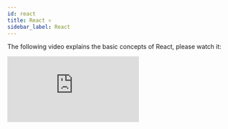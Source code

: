 ```yaml
---
id: react
title: React ⚛
sidebar_label: React
---
```


The following video explains the basic concepts of React, please watch it:

<iframe
  width={600}
  height={600 * 9/16}
  src="https://www.youtube.com/embed/Tn6-PIqc4UM"
  frameBorder={0}
  allow="accelerometer; autoplay; clipboard-write; encrypted-media; gyroscope; picture-in-picture"
  allowFullScreen
/>

<br />
<br />

The following official guide is an excellent source of learning React from scratch:
[https://reactjs.org/docs/hello-world.html](https://reactjs.org/docs/hello-world.html)

After reading this page or the official guide, I would strongly recommend making a small project
([Tic Tac Toe](https://reactjs.org/tutorial/tutorial.html)) in React before continuing to the next pages.
This helps build a feeling for React rendering and its state.

## Index


<TOCInline toc={toc.slice(1)} />

## Hello World Example

The easiest way to set up React would be to put it in a script tag inside an HTML file:

```html {11-14}
<body>
    <!-- This is where React will render its components to DOM. -->
    <div id="root"></div>

    <!-- Importing React -->
    <script src="https://unpkg.com/react@17/umd/react.development.js" crossorigin></script>
    <script src="https://unpkg.com/react-dom@17/umd/react-dom.development.js" crossorigin></script>

    <!-- Our React code -->
    <script>
        ReactDOM.render(
          React.createElement('h1', null, 'Hello World'),
          document.getElementById('root')
        );
    </script>
</body>
```


<BrowserWindow>
  <h1>Hello World</h1>
</BrowserWindow>

The `ReactDOM.render` function accepts two arguments:
1. What to render
2. Where to render

This way of building a full-blown production web app is not very good, because splitting into multiple
files is not very easy, and JSX isn't supported.

### What is JSX?

**JSX is an intuitive syntax for creating React components in an HTML style.**

As you could see, we were writing pure JS:

```js {2}
ReactDOM.render(
  React.createElement('h1', null, 'Hello World'),
  document.getElementById('root')
);
```

instead of using JSX:

```jsx {2}
ReactDOM.render(
  <h1>Hello World</h1>,
  document.getElementById('root')
);
```

which looks a lot more elegant.
These two versions are equivalent. The first is with pure JavaScript, and the second is using JSX.

To use JSX, which is not supported by browsers, we will have to use preprocessors and bundlers,
which `react-scripts` gives us (it comes with [Create React App](#create-react-app)).
A preprocessor simply translates complex JavaScript ([ES6+](https://www.w3schools.com/js/js_es6.asp)),
which is not always supported in browsers, to regular JavaScript.
And that includes also converting JSX tags to `React.createElement`.

The whole HAPI project is written this way with `react-scripts` & JSX,
so for the rest of the explanations we will use the JSX syntax.

## React Components

Components are reusable parts of the UI (user interface).

A component can render HTML tags or render other components.

In react there are two ways to create components, with a class or with a function.
Creating components using a function is a newer and preferred way, and it's used in the Hapi project,
so we will only cover this way of creating React components in these docs.

Let's take as an example the following components:

```jsx
function App() {
  return (
    <div style={{ display: 'flex' }}>
      <Logo />
      <Title />
    </div>
  );
}

function Logo() {
  return <img src="assets/react-logo.svg" height={50} />;
}

function Title() {
  return <h1>Hello React</h1>;
}

ReactDOM.render(
  <App />,
  document.getElementById('root')
)
```

<BrowserWindow>
  <div style={{ display: 'flex' }}>
    <img alt="react logo" src="assets/react-logo.svg" height={50} />
    <h1>Hello React</h1>
  </div>
</BrowserWindow>

The usage of components here lets us divide implementations of different areas in our UI,
and make less bloated code when these components grow as we develop them.

It's important to notice that when React renders components, all it does is replace the component tag with what it renders.

When React sees that we want to render, for example:

```jsx
<div id="logo-container">
  <Logo />
</div>
```

it *literally* replaces the `Logo` tag with what the `Logo` component renders, so we end up with:

```jsx {2}
<div id="logo-container">
  <img src="assets/react-logo.svg" height={50} />
</div>
```

React does this for every component until it's only left with HTML tags.

### Component Props

React props lets us define different characteristics for a component, similarly to HTML attributes:

```jsx
function App() {
  return (
    <>
      <Logo type="react" />
      <br />
      <Logo type="nike" />
      <br />
      <Logo type="hapi" />
    </>
  );
}

function Logo(props) {

  if (props.type === 'react') {
    return <img src="assets/react-logo.svg" height={50} />;
  }

  else if (props.type === 'hapi') {
    return <img src="../logo.svg" height={50} />;
  }

  else {
    return <span>Unknown logo!</span>;
  }

}
```

Then when we render `App`:

<BrowserWindow>
  <img src="assets/react-logo.svg" height={50} />
  <br />
  <span>Unknown logo!</span>
  <br />
  <img src="../img/logo-dark.svg" height={50} />
</BrowserWindow>

Whenever an attribute is passed to a component like this:

```jsx
<Component prop1="abc" prop2={1234} />
```

Its first argument, which we tend to call "props", will be:

```json
{
  "prop1": "abc",
  "prop2": 1234
}
```

so we can use different settings when we initiate our component anywhere.

In the example above, we have defined the `Logo` component to render an image based on the type of logo we wanted it to be.
As you can see, the "Nike" type isn't stated in one of the `if` conditions, so it's thrown to the `else` clause
and renders the default element we've told it to render.

### The `children` prop

It's possible to assign children to components, similarly to HTML.

When we put child elements inside a React component, they will be automatically provided in `props.children`.

```jsx {4,14}
function App() {
  return (
    <Article title="My new article">
      <p>Text, text and more text</p>
    </Article>
  );
}

function Article(props) {
  return (
    <>
      <h1>{props.title}</h1>
      <div>
        {props.children}
      </div>
    </>
  );
}
```

All `Article` does is add a title (in correspondance to the `title` prop) and wrap its children with a `<div>`.

Look how we wrapped the `<p>` element with `<Article>`.
Everything inside `<Article>` will be stored in `props.children`.

And the result (when we render `App`):

<BrowserWindow>
  <h1>My new article</h1>
  <div>
    <p>Text, text and more text</p>
  </div>
</BrowserWindow>

### Component State (with `useState`)

State is a dynamic piece of information that can be changed in our application.
Without state, our React app would be static and users couldn't interact with it.

Let's consider the following example (which is also seen in the video above):

```jsx
function App() {
  const [count, setCount] = React.useState(0);

  return (
    <>
      <p>
        You have clicked {count} times.
      </p>
      <button onClick={() => { setCount(count + 1) }}>
        Click
      </button>
    </>
  );
}
```


<BrowserWindow>
  <StateExample />
</BrowserWindow>

`React.useState` is a React function which gives us an array of two things:

1. The state variable (**To read the state**)
2. The state set function (**To write/change the state**)

So we just [destruct](https://developer.mozilla.org/en-US/docs/Web/JavaScript/Reference/Operators/Destructuring_assignment)
this array and define these `count` and `setCount` entities.

The `0` we placed in `useState` is simply the value to start with. In this case we wanted to start counting from zero.

Every time the button is clicked, the `setCount` function is called with the value `count + 1`, thus increasing this
state's value by one. Basic stuff.

To display the count inside the `<p>` tags we do `{count}`. These curly braces tell JSX to interpret it as JavaScript code
instead of just plain text.

:::tip
`count` is just a normal JavaScript variable, so you can go ahead and pass it to other components as their props.
This is how React apps are built:
Components manage state and pass the state to sub-components, which pass things to more sub-sub-components...
You got the idea.
:::

How does react know to change this `{count}` part of the component?
When we call the `setCount` function that React gave us, React will re-render the component in addition to updating the state.
When re-rendering components, React compares the state before the re-render and after the re-render, and only changes
the HTML of parts that have changed.
That way, when React re-renders huge components, only the different parts change in the HTML.
More about this process [here](https://reactjs.org/docs/reconciliation.html).

### Mutating State with Immer

Sometimes in React we will have state variables of mutable types, such as arrays and objects.

Let's consider, for example, a state variable for a theme chooser:

```jsx
const initialTheme = { primaryColor: 'blue', backgroundColor: 'white' };
const [theme, setTheme] = React.useState(initialTheme);
```

Now, let's say that the user has pressed a button to change the theme.

How would we change the theme's `primaryColor`, for example?

We can forcefully mutate the state, but that will cause hard-to-detect bugs, and React might throw weird errors.

```jsx {2}
const handleChangeTheme = () => {
  theme.primaryColor = 'orange';
  setTheme(theme);
};
```

:::caution Don't do this!
Seriously, don't do this. Use copying or Immer instead.

[Why Not To Modify React State Directly - daveceddia.com](https://daveceddia.com/why-not-modify-react-state-directly/)

[Mutate array of objects in react - stackoverflow.com](https://stackoverflow.com/questions/53006323/mutate-array-of-objects-in-react)
:::

**The solution: Copying the state object, mutating it, and then updating it using the copy.**

```jsx
const handleChangeTheme = () => {
  const themeCopy = { ...theme };
  themeCopy.primaryColor = 'orange';
  setTheme(themeCopy);
};
```

That way, changing `themeCopy` won't change `theme`.

**A more elegant solution would be to use [`immer`](https://immerjs.github.io/immer/docs/introduction)**,
which can update large data trees efficiently, without the need to copy the whole object.

```jsx
import produce from 'immer';

const handleChangeTheme = () => {
  setTheme(produce(theme, (newTheme) => {
    newTheme.primaryColor = 'orange';
  }));
};
```

Immer gives us `newTheme` to play with.
When we're done, it compares the changes and returns us a new state to put inside `setTheme`.

:::info
This is how state is managed in `hapi-activity` and in `hapi-creator`.
:::

## Create React App

[`create-react-app`](https://create-react-app.dev/) is a helpful package developed by Facebook,
and it creates a new React project with the basic, needed files,
as well as `react-scripts` which preprocesses JSX code and creates a convenient development environment.

Try the following steps by yourself to get more comfortable in creating React apps.

To initialize a new React project, simply run the following command
(and make sure to rename `your-app-name` to a name you want for your app):

```bash
npx create-react-app your-app-name
```

No need to install `create-react-app` in the first place. `npx` will find the latest version online and run it.

You will now see that a new folder has been created with the name of your React app
(in this case it's named `your-app-name`).
Let's take a look on the contents of this folder:

![Create React App template](assets/react-new-react-app-dir.png)

Looks a little intimidating.

These files are provided as part of the [Create React App default template](https://create-react-app.dev/docs/folder-structure).
As you can see this structure is very similar to the structures of `hapi-activity` and `hapi-creator`.

The three most important files here are:

File name | Description
--- | ---
`package.json` | Defines this React app package. ([More info](npm#initializing-a-package))
`src/index.js` | This is the entry point for your app. This is what actually runs when `react-scripts` is bundling your app. Here is where you would want to import your `App` component and render it.
`public/index.html` | This is the HTML template onto which all the processed code will be added. If you were to look at it, you would see the `<div id="root">`.

These are the three files that hold your package together. If you were to remove any one of them, your project would
not build or bundle. You can basically delete any other file in `src/` and in `public/` to clean the project before starting.

The `src/` directory is for your JavaScript source code, and the `public/` directory is for static files like images
and other assets that are put in the root folder of the build (Head over to [Project Files & Folders](project-files-folders#hapi-activity--hapi-creator) for more explanation.)

After running the `npx create-react-app` command, it will show you how to run and build your app.
Check the [Usage](usage) page for more info about that
(the commands shown there will work even if your project is using `yarn`).

## React Developer Tools

React Developer Tools is a browser extension that greatly helps analyze React apps.

Download:
[Chrome](https://chrome.google.com/webstore/detail/react-developer-tools/fmkadmapgofadopljbjfkapdkoienihi?hl=en)
/ [Firefox](https://addons.mozilla.org/en-US/firefox/addon/react-devtools/)

Its features include:

### Component inspection

Just like HTML "Inspect element" that exists in most browsers (right click on anything and choose "Inspect element"),
React Devtools provides a feature to inspect React elements and how they are organized.
You can see each React component and its props and states, and the HTML that it produces.

Using this feature is a great way to explore React apps and how they are built, and it's recommended that you use it.

![React Devtools Component Inspection](assets/react-devtools-components.png)

### Profiler

The profiler shows us which components take the most time to render and in what time every component renders.
This is helpful for spotting problems while making performance optimizations, and it's less relevant for these docs.

![React Devtools Profiler](assets/react-devtools-profiler.png)
